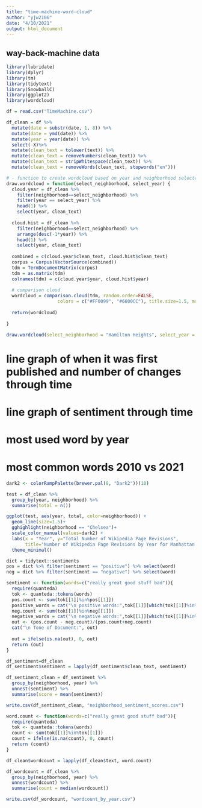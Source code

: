 ```yaml
---
title: "time-machine-word-cloud"
author: "yjw2106"
date: "4/10/2021"
output: html_document
---
```


## way-back-machine data

```r
library(lubridate)
library(dplyr)
library(tm)
library(tidytext)
library(SnowballC)
library(ggplot2)
library(wordcloud)

df = read.csv("TimeMachine.csv")

df_clean = df %>%
  mutate(date = substr(date, 1, 8)) %>%
  mutate(date = ymd(date)) %>%
  mutate(year = year(date)) %>%
  select(-X)%>%
  mutate(clean_text = tolower(text)) %>%
  mutate(clean_text = removeNumbers(clean_text)) %>%
  mutate(clean_text = stripWhitespace(clean_text)) %>%
  mutate(clean_text = removeWords(clean_text, stopwords("en")))

# - function to create wordcloud based on year and neighborhood selected
draw.wordcloud = function(select_neighborhood, select_year) {
  cloud.year = df_clean %>%
    filter(neighborhood==select_neighborhood) %>%
    filter(year == select_year) %>%
    head(1) %>%
    select(year, clean_text)
  
  cloud.hist = df_clean %>%
    filter(neighborhood==select_neighborhood) %>%
    arrange(desc(-1*year)) %>%
    head(1) %>%
    select(year, clean_text)
  
  combined = c(cloud.year$clean_text, cloud.hist$clean_text)
  corpus = Corpus(VectorSource(combined))
  tdm = TermDocumentMatrix(corpus)
  tdm = as.matrix(tdm)
  colnames(tdm) = c(cloud.year$year, cloud.hist$year)
  
  # comparison cloud
  wordcloud = comparison.cloud(tdm, random.order=FALSE, 
                   colors = c("#FF0099", "#6600CC"), title.size=1.5, max.words=500)
  
  return(wordcloud)
  
}

draw.wordcloud(select_neighborhood = "Hamilton Heights", select_year = 2020)

```

# line graph of when it was first published and number of changes through time
# line graph of sentiment through time
# most used word by year
# most common words 2010 vs 2021
```r

dark2 <- colorRampPalette(brewer.pal(8, "Dark2"))(10)

test = df_clean %>%
  group_by(year, neighborhood) %>%
  summarise(total = n())

ggplot(test, aes(year, total, color=neighborhood)) +
  geom_line(size=1.5)+
  gghighlight(neighborhood == "Chelsea")+
  scale_color_manual(values=dark2) + 
  labs(x = "Year", y="Total Number of Wikipedia Page Revisions",
       title="Number of Wikipedia Page Revisions by Year for Manhattan Neighborhoods") +
  theme_minimal()

```
```r

dict = tidytext::sentiments
pos = dict %>% filter(sentiment == "positive") %>% select(word)
neg = dict %>% filter(sentiment == "negative") %>% select(word)

sentiment <- function(words=c("really great good stuff bad")){
  require(quanteda)
  tok <- quanteda::tokens(words)
  pos.count <- sum(tok[[1]]%in%pos[[1]])
  positive_words = cat("\n positive words:",tok[[1]][which(tok[[1]]%in%pos[[1]])],"\n")
  neg.count <- sum(tok[[1]]%in%neg[[1]])
  negative_words = cat("\n negative words:",tok[[1]][which(tok[[1]]%in%neg[[1]])],"\n")
  out <- (pos.count - neg.count)/(pos.count+neg.count)
  cat("\n Tone of Document:", out)
  
  out = ifelse(is.na(out), 0, out)
  return (out)
}

df_sentiment=df_clean
df_sentiment$sentiment = lapply(df_sentiment$clean_text, sentiment)

df_sentiment_clean = df_sentiment %>%
  group_by(neighborhood, year) %>%
  unnest(sentiment) %>%
  summarise(score = mean(sentiment))

write.csv(df_sentiment_clean, "neighborhood_sentiment_scores.csv")


```



```r

word.count <- function(words=c("really great good stuff bad")){
  require(quanteda)
  tok <- quanteda::tokens(words)
  count <- sum(tok[[1]]%in%tok[[1]])
  count = ifelse(is.na(count), 0, count)
  return (count)
}

df_clean$wordcount = lapply(df_clean$text, word.count)

df_wordcount = df_clean %>%
  group_by(neighborhood, year) %>%
  unnest(wordcount) %>%
  summarise(count = median(wordcount))

write.csv(df_wordcount, "wordcount_by_year.csv")

```


#
